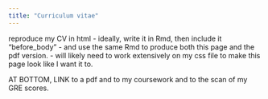 ```yaml
---
title: "Curriculum vitae"
---
```


reproduce my CV in html - ideally, write it in Rmd, then include it "before_body" - and use the same Rmd to produce both this page and the pdf version. - will likely need to work extensively on my css file to make this page look like I want it to.

AT BOTTOM, LINK to a pdf and to my coursework and to the scan of my GRE scores.